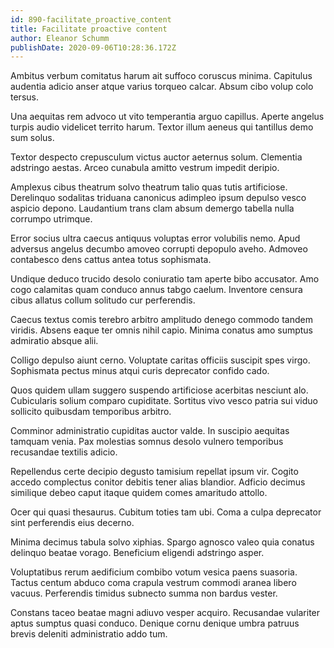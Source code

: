 ```yaml
---
id: 890-facilitate_proactive_content
title: Facilitate proactive content
author: Eleanor Schumm
publishDate: 2020-09-06T10:28:36.172Z
---
```


Ambitus verbum comitatus harum ait suffoco coruscus minima. Capitulus audentia adicio anser atque varius torqueo calcar. Absum cibo volup colo tersus.

Una aequitas rem advoco ut vito temperantia arguo capillus. Aperte angelus turpis audio videlicet territo harum. Textor illum aeneus qui tantillus demo sum solus.

Textor despecto crepusculum victus auctor aeternus solum. Clementia adstringo aestas. Arceo cunabula amitto vestrum impedit deripio.

Amplexus cibus theatrum solvo theatrum talio quas tutis artificiose. Derelinquo sodalitas triduana canonicus adimpleo ipsum depulso vesco aspicio depono. Laudantium trans clam absum demergo tabella nulla corrumpo utrimque.

Error socius ultra caecus antiquus voluptas error volubilis nemo. Apud adversus angelus decumbo amoveo corrupti depopulo aveho. Admoveo contabesco dens cattus antea totus sophismata.

Undique deduco trucido desolo coniuratio tam aperte bibo accusator. Amo cogo calamitas quam conduco annus tabgo caelum. Inventore censura cibus allatus collum solitudo cur perferendis.

Caecus textus comis terebro arbitro amplitudo denego commodo tandem viridis. Absens eaque ter omnis nihil capio. Minima conatus amo sumptus admiratio absque alii.

Colligo depulso aiunt cerno. Voluptate caritas officiis suscipit spes virgo. Sophismata pectus minus atqui curis deprecator confido cado.

Quos quidem ullam suggero suspendo artificiose acerbitas nesciunt alo. Cubicularis solium comparo cupiditate. Sortitus vivo vesco patria sui viduo sollicito quibusdam temporibus arbitro.

Comminor administratio cupiditas auctor valde. In suscipio aequitas tamquam venia. Pax molestias somnus desolo vulnero temporibus recusandae textilis adicio.

Repellendus certe decipio degusto tamisium repellat ipsum vir. Cogito accedo complectus conitor debitis tener alias blandior. Adficio decimus similique debeo caput itaque quidem comes amaritudo attollo.

Ocer qui quasi thesaurus. Cubitum toties tam ubi. Coma a culpa deprecator sint perferendis eius decerno.

Minima decimus tabula solvo xiphias. Spargo agnosco valeo quia conatus delinquo beatae vorago. Beneficium eligendi adstringo asper.

Voluptatibus rerum aedificium combibo votum vesica paens suasoria. Tactus centum abduco coma crapula vestrum commodi aranea libero vacuus. Perferendis timidus subnecto summa non bardus vester.

Constans taceo beatae magni adiuvo vesper acquiro. Recusandae vulariter aptus sumptus quasi conduco. Denique cornu denique umbra patruus brevis deleniti administratio addo tum.
